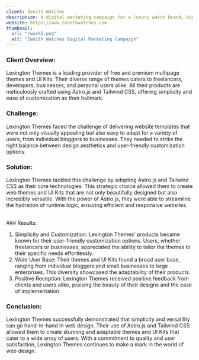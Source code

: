 ```yaml
---
client: Zenith Watches
description: A digital marketing campaign for a luxury watch brand, highlighting craftsmanship and heritage.
website: https://www.zenithwatches.com
thumbnail:
  url: "/work5.png"
  alt: "Zenith Watches Digital Marketing Campaign"
---
```


### Client Overview:

Lexington Themes is a leading provider of free and premium multipage themes and UI Kits. Their diverse range of themes caters to freelancers, developers, businesses, and personal users alike. All their products are meticulously crafted using Astro.js and Tailwind CSS, offering simplicity and ease of customization as their hallmark.

### Challenge:

Lexington Themes faced the challenge of delivering website templates that were not only visually appealing but also easy to adapt for a variety of users, from individual bloggers to businesses. They needed to strike the right balance between design aesthetics and user-friendly customization options.

### Solution:

Lexington Themes tackled this challenge by adopting Astro.js and Tailwind CSS as their core technologies. This strategic choice allowed them to create web themes and UI Kits that are not only beautifully designed but also incredibly versatile. With the power of Astro.js, they were able to streamline the hydration of runtime logic, ensuring efficient and responsive websites.


<div class="grid grid-cols-2 gap-2">
  <img
    src="/work2.png"
    alt=""
  />
  <img
    src="/work4.png"
    alt=""
  />
</div>
### Results:

1.  Simplicity and Customization: Lexington Themes' products became known for their user-friendly customization options. Users, whether freelancers or businesses, appreciated the ability to tailor the themes to their specific needs effortlessly.
2.  Wide User Base: Their themes and UI Kits found a broad user base, ranging from individual bloggers and small businesses to large enterprises. This diversity showcased the adaptability of their products.
3.  Positive Reception: Lexington Themes received positive feedback from clients and users alike, praising the beauty of their designs and the ease of implementation.

### Conclusion:

Lexington Themes successfully demonstrated that simplicity and versatility can go hand-in-hand in web design. Their use of Astro.js and Tailwind CSS allowed them to create stunning and adaptable themes and UI Kits that cater to a wide array of users. With a commitment to quality and user satisfaction, Lexington Themes continues to make a mark in the world of web design.